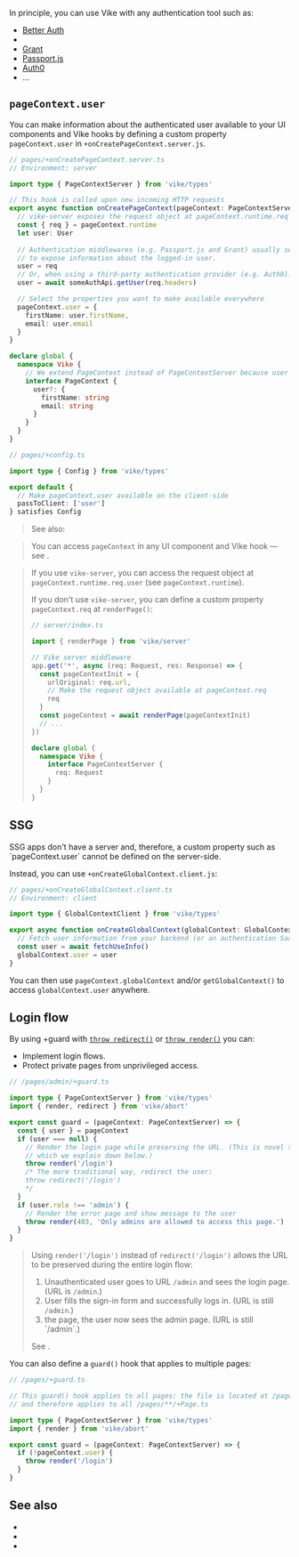 
In principle, you can use Vike with any authentication tool such as:
- [Better Auth](https://github.com/better-auth/better-auth)
- <Link text="Auth.js" href="/Auth.js" />
- [Grant](https://github.com/simov/grant)
- [Passport.js](https://github.com/jaredhanson/passport)
- [Auth0](https://auth0.com/)
- ...


## `pageContext.user`

You can make information about the authenticated user available to your UI components and Vike hooks by defining a <Link href="/pageContext#custom">custom property `pageContext.user`</Link> in <Link href="/onCreatePageContext">`+onCreatePageContext.server.js`</Link>.

```ts
// pages/+onCreatePageContext.server.ts
// Environment: server

import type { PageContextServer } from 'vike/types'

// This hook is called upon new incoming HTTP requests
export async function onCreatePageContext(pageContext: PageContextServer) {
  // vike-server exposes the request object at pageContext.runtime.req
  const { req } = pageContext.runtime
  let user: User
  
  // Authentication middlewares (e.g. Passport.js and Grant) usually set req.user
  // to expose information about the logged-in user.
  user = req
  // Or, when using a third-party authentication provider (e.g. Auth0):
  user = await someAuthApi.getUser(req.headers)

  // Select the properties you want to make available everywhere
  pageContext.user = {
    firstName: user.firstName,
    email: user.email
  }
}

declare global {
  namespace Vike {
    // We extend PageContext instead of PageContextServer because user is passed to the client
    interface PageContext {
      user?: {
        firstName: string
        email: string
      }
    }
  }
}
```

```ts
// pages/+config.ts

import type { Config } from 'vike/types'

export default {
  // Make pageContext.user available on the client-side
  passToClient: ['user']
} satisfies Config
```

> See also: <Link href="/passToClient" />

> You can access `pageContext` in any UI component and Vike hook — see <Link href="/pageContext" />.

> If you use <Link href="/server">`vike-server`</Link>, you can access the request object at `pageContext.runtime.req.user` (see <Link href="/pageContext#runtime">`pageContext.runtime`</Link>).
>
> If you don't use `vike-server`, you can define a custom property `pageContext.req` at <Link href="/renderPage">`renderPage()`</Link>:
> ```ts
> // server/index.ts
>
> import { renderPage } from 'vike/server'
>
> // Vike server middleware
> app.get('*', async (req: Request, res: Response) => {
>   const pageContextInit = {
>     urlOriginal: req.url,
>     // Make the request object available at pageContext.req
>     req
>   }
>   const pageContext = await renderPage(pageContextInit)
>   // ...
> })
>
> declare global {
>   namespace Vike {
>     interface PageContextServer {
>       req: Request
>     }
>   }
> }
> ```


## SSG

<Link href="/pre-rendering">SSG apps</Link> don't have a server and, therefore, a custom property such as `pageContext.user` cannot be defined on the server-side.

Instead, you can use <Link href="/onCreateGlobalContext">`+onCreateGlobalContext.client.js`</Link>:

```ts
// pages/+onCreateGlobalContext.client.ts
// Environment: client

import type { GlobalContextClient } from 'vike/types'

export async function onCreateGlobalContext(globalContext: GlobalContextClient) {
  // Fetch user information from your backend (or an authentication SaaS platform)
  const user = await fetchUseInfo()
  globalContext.user = user
}
```

You can then use <Link href="/pageContext#globalContext">`pageContext.globalContext`</Link> and/or <Link href="/getGlobalContext">`getGlobalContext()`</Link> to access `globalContext.user` anywhere.



## Login flow

By using <Link href="/guard">+guard</Link> with [`throw redirect()`](/redirect) or [`throw render()`](/render) you can:
 - Implement login flows.
 - Protect private pages from unprivileged access.

```ts
// /pages/admin/+guard.ts

import type { PageContextServer } from 'vike/types'
import { render, redirect } from 'vike/abort'

export const guard = (pageContext: PageContextServer) => {
  const { user } = pageContext
  if (user === null) {
    // Render the login page while preserving the URL. (This is novel technique
    // which we explain down below.)
    throw render('/login')
    /* The more traditional way, redirect the user:
    throw redirect('/login')
    */
  }
  if (user.role !== 'admin') {
    // Render the error page and show message to the user
    throw render(403, 'Only admins are allowed to access this page.')
  }
}
```

> Using `render('/login')` instead of `redirect('/login')` allows the URL to be preserved during the entire login flow:
>  1. Unauthenticated user goes to URL `/admin` and sees the login page. (URL is `/admin`.)
>  2. User fills the sign-in form and successfully logs in. (URL is still `/admin`.)
>  3. <Link text="Reload" href="/reload" /> the page, the user now sees the admin page. (URL is still `/admin`.)
>
> See <RepoLink text="example" path="/examples/auth/" />.

You can also define a `guard()` hook that applies to multiple pages:

```ts
// /pages/+guard.ts

// This guard() hook applies to all pages: the file is located at /pages/+guard.ts
// and therefore applies to all /pages/**/+Page.ts

import type { PageContextServer } from 'vike/types'
import { render } from 'vike/abort'

export const guard = (pageContext: PageContextServer) => {
  if (!pageContext.user) {
    throw render('/login')
  }
}
```

## See also

- <Link href="/guard" />
- <Link href="/redirect" />
- <Link href="/render" />
